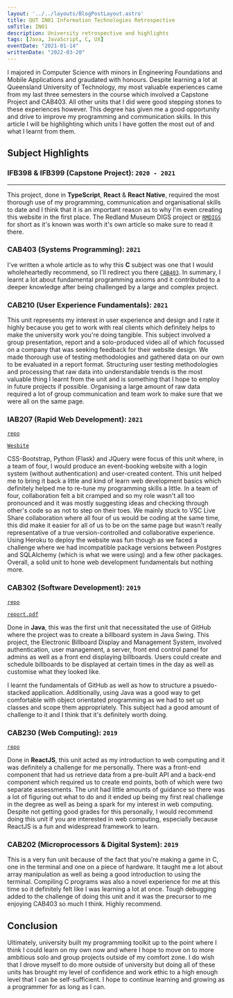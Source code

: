 ```yaml
---
layout: '../../layouts/BlogPostLayout.astro'
title: QUT IN01 Information Technologies Retrospective
smTitle: IN01
description: University retrospective and highlights
tags: [Java, JavaScript, C, UX]
eventDate: "2021-01-14"
writtenDate: "2022-03-20"
---
```



I majored in Computer Science with minors in Engineering Foundations and Mobile Applications and graudated with honours. Despite learning a lot at Queensland University of Technology, my most valuable experiences came from my last three semesters in the course which involved a Capstone Project and CAB403. All other units that I did were good stepping stones to these experiences however. This degree has given me a good opportunity and drive to improve my programming and communication skills. In this article I will be highlighting which units I have gotten the most out of and what I learnt from them.

## Subject Highlights	

### IFB398 & IFB399 (Capstone Project): `2020 - 2021`
---
This project, done in **TypeScript**, **React** & **React Native**, required the most thorough use of my programming, communication and organisational skills to date and I think that it is an important reason as to why I'm even creating this website in the first place. The Redland Museum DIGS project or [`RMDIGS`](/posts/8-rmdigs) for short as it's known was worth it's own article so make sure to read it there. 

### CAB403 (Systems Programming): `2021`

I've written a whole article as to why this **C** subject was one that I would wholeheartedly recommend, so I'll redirect you there [`CAB403`](/posts/6-cab403). In summary, I learnt a lot about fundamental programming axioms and it contributed to a deeper knowledge after being challenged by a large and complex project.

### CAB210 (User Experience Fundamentals): `2021`

This unit represents my interest in user experience and design and I rate it highly because you get to work with real clients which definitely helps to make the university work you're doing tangible. This subject involved a group presentation, report and a solo-produced video all of which focussed on a company that was seeking feedback for their website design. We made thorough use of testing methodologies and gathered data on our own to be evaluated in a report format. Structuring user testing methodologies and processing that raw data into understandable trends is the most valuable thing I learnt from the unit and is something that I hope to employ in future projects if possible. Organising a large amount of raw data required a lot of group communication and team work to make sure that we were all on the same page.

### IAB207 (Rapid Web Development): `2021`
[`repo`](https://github.com/sh1ggy/iab207-ass3)

[`Wesbite`](https://iab207-eventfest.herokuapp.com/)

CSS-Bootstrap, Python (Flask) and JQuery were focus of this unit where, in a team of four, I would produce an event-booking website with a login system (without authentication) and user-created content. This unit helped me to bring it back a little and kind of learn web development basics which definitely helped me to re-tune my programming skills a little. In a team of four, collaboration felt a bit cramped and so my role wasn't all too pronounced and it was mostly suggesting ideas and checking through other's code so as not to step on their toes. We mainly stuck to VSC Live Share collaboration where all four of us would be coding at the same time, this did make it easier for all of us to be on the same page but wasn't really representative of a true version-controlled and collaborative experience. Using Heroku to deploy the website was fun though as we faced a challenge where we had incompatible package versions between Postgres and SQLAlchemy (which is what we were using) and a few other packages. Overall, a solid unit to hone web development fundamentals but nothing more.

### CAB302 (Software Development): `2019`
[`repo`](https://github.com/sh1ggy/cab302-billboard-system)

[`report.pdf`](/blog/IN01/cab302report.pdf)

Done in **Java**, this was the first unit that necessitated the use of GitHub where the project was to create a billboard system in Java Swing. This project, the Electronic Billboard Display and Management System, involved authentication, user management, a server, front end control panel for admins as well as a front end displaying billboards. Users could create and schedule billboards to be displayed at certain times in the day as well as customise what they looked like. 

I learnt the fundamentals of GitHub as well as how to structure a psuedo-stacked application. Additionally, using Java was a good way to get comfortable with object orientated programming as we had to set up classes and scope them appropriately. This subject had a good amount of challenge to it and I think that it's definitely worth doing.

### CAB230 (Web Computing): `2019`
[`repo`](https://github.com/sh1ggy/cab202-tomandjerry)

Done in **ReactJS**, this unit acted as my introduction to web computing and it was definitely a challenge for me personally. There was a front-end component that had us retrieve data from a pre-built API and a back-end component which required us to create end points, both of which were two separate assessments. The unit had little amounts of guidance so there was a lot of figuring out what to do and it ended up being my first real challenge in the degree as well as being a spark for my interest in web computing. Despite not getting good grades for this personally, I would recommend doing this unit if you are interested in web computing, especially because ReactJS is a fun and widespread framework to learn. 

### CAB202 (Microprocessors & Digital System): `2019`

This is a very fun unit because of the fact that you're making a game in C, one in the terminal and one on a piece of hardware. It taught me a lot about array manipulation as well as being a good introduction to using the terminal. Compiling C programs was also a novel experience for me at this time so it definitely felt like I was learning a lot at once. Tough debugging added to the challenge of doing this unit and it was the precursor to me enjoying CAB403 so much I think. Highly recommend. 

## Conclusion
Ultimately, university built my programming toolkit up to the point where I think I could learn on my own now and where I hope to move on to more ambitious solo and group projects outside of my comfort zone. I do wish that I drove myself to do more outside of university but doing all of these units has brought my level of confidence and work ethic to a high enough level that I can be self-sufficient. I hope to continue learning and growing as a programmer for as long as I can. 